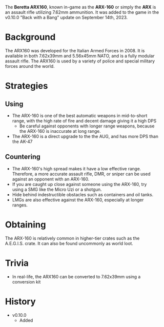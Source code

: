 The **Beretta ARX160**, known in-game as the **ARX-160** or simply the **ARX** is an assault rifle utilizing 7.62mm ammunition. It was added to the game in the v0.10.0 "Back with a Bang" update on September 14th, 2023.

# Background
The ARX160 was developed for the Italian Armed Forces in 2008. It is available in both 7.62x39mm and 5.56x45mm NATO, and is a fully modular assault rifle. The ARX160 is used by a variety of police and special military forces around the world.

# Strategies
## Using
- The ARX-160 is one of the best automatic weapons in mid-to-short range, with the high rate of fire and decent damage giving it a high DPS
  - Be careful against opponents with longer range weapons, because the ARX-160 is inaccurate at long range.
- The ARX-160 is a direct upgrade to the the <Link href="/weapons/guns/aug">AUG</Link>, and has more DPS than the <Link href="/weapons/guns/ak47">AK-47</Link>

## Countering
- The ARX-160's high spread makes it have a low effective range. Therefore, a more accurate assault rifle, DMR, or sniper can be used against an opponent with an ARX-160.
- If you are caught up close against someone using the ARX-160, try using a SMG like the <Link href="/weapons/guns/micro_uzi">Micro Uzi</Link> or a shotgun.
- Hide behind indestructible obstacles such as containers and oil tanks.
- LMGs are also effective against the ARX-160, especially at longer ranges.

# Obtaining
The ARX-160 is relatively common in higher-tier crates such as the A.E.G.I.S. crate. It can also be found uncommonly as world loot.

# Trivia
- In real-life, the ARX160 can be converted to 7.62x39mm using a conversion kit

# History
- v0.10.0
  - Added
